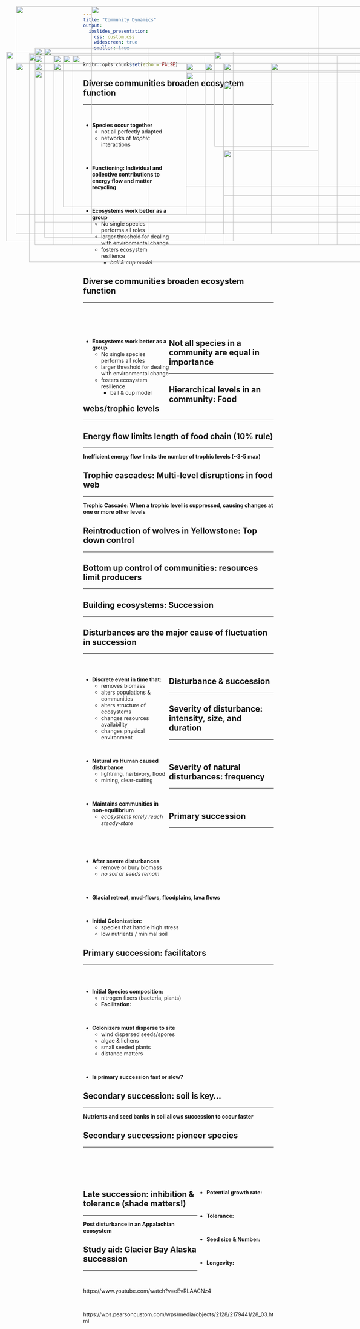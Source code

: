 ```yaml
---
title: "Community Dynamics"
output: 
  ioslides_presentation:
    css: custom.css
    widescreen: true
    smaller: true
---
```


```r
knitr::opts_chunk$set(echo = FALSE)
```

##

<IMG STYLE="position:absolute; TOP:50px; LEFT:50px; WIDTH:1000px; HEIGHT:550px" SRC="images/ecosystem.png">

## Diverse communities broaden ecosystem function
<hr>
<br/>

<div style="floatb left; width: 45%;">

* **Species occur together**
    + not all perfectly adapted
    + networks of *trophic* interactions
    
<br/>

* **Functioning: Individual and collective contributions to energy flow and matter recycling**

<br/>

* **Ecosystems work better as a group**
    + No single species performs all roles
    + larger threshold for dealing with environmental change
    + fosters ecosystem resilience
        + *ball & cup model*

 </div>   
        
<IMG STYLE="position:absolute; TOP:200px; LEFT:500px; WIDTH:550px; HEIGHT:400px" SRC="images/interaction.jpg"> 

## Diverse communities broaden ecosystem function
<hr>
<br/>
<br/>
<br/>

<div style="float: left; width: 45%;">

* **Ecosystems work better as a group**
    + No single species performs all roles
    + larger threshold for dealing with environmental change
    + fosters ecosystem resilience
        + ball & cup model
        
 </div>   
        
<IMG STYLE="position:absolute; TOP:225px; LEFT:500px; WIDTH:500px; HEIGHT:300px" SRC="images/ballcup2.png"> 

##

<IMG STYLE="position:absolute; TOP:50px; LEFT:250px; WIDTH:600px; HEIGHT:600px" SRC="images/ballcup3.png"> 

## Not all species in a community are equal in importance
<hr>

<IMG STYLE="position:absolute; TOP:160px; LEFT:125px; WIDTH:275px; HEIGHT:500px" SRC="images/species_eco.png">

<IMG STYLE="position:absolute; TOP:170px; LEFT:575px; WIDTH:250; HEIGHT:250px" SRC="images/bear.jpg">

<IMG STYLE="position:absolute; TOP:430px; LEFT:600px; WIDTH:250; HEIGHT:250px" SRC="images/seastar.jpg">

## Hierarchical levels in an community: Food webs/trophic levels
<hr>

<IMG STYLE="position:absolute; TOP:170px; LEFT:25px; WIDTH:600px; HEIGHT:500px" SRC="images/grazing_foodweb.png">

<IMG STYLE="position:absolute; TOP:200px; LEFT:725px; WIDTH:350px; HEIGHT:450px" SRC="images/energy_v_nutrients.jpg">

## Energy flow limits length of food chain (10% rule)
<hr>
**Inefficient energy flow limits the number of trophic levels (~3-5 max)**

<IMG STYLE="position:absolute; TOP:220px; LEFT:100px; WIDTH:900px; HEIGHT:400px" SRC="images/pyramid.jpg">

## Trophic cascades: Multi-level disruptions in food web
<hr>

**Trophic Cascade: When a trophic level is suppressed, causing changes at one or more other levels**

<IMG STYLE="position:absolute; TOP:180px; LEFT:150px; WIDTH:800px; HEIGHT:500px" SRC="images/otters.jpg">

## Reintroduction of wolves in Yellowstone: Top down control
<hr>

<IMG STYLE="position:absolute; TOP:180px; LEFT:100px; WIDTH:450px; HEIGHT:500px" SRC="images/yellowstone-wolves-species.jpg">

<IMG STYLE="position:absolute; TOP:250px; LEFT:600px; WIDTH:400; HEIGHT:300px" SRC="images/wolf.jpg">

## Bottom up control of communities: resources limit producers
<hr>

<IMG STYLE="position:absolute; TOP:160px; LEFT:100px; WIDTH:900px; HEIGHT:520px" SRC="images/bottomup.jpg">

## Building ecosystems: Succession
<hr>

<IMG STYLE="position:absolute; TOP:175px; LEFT:85px; WIDTH:900px; HEIGHT:550px" SRC="images/succession3.jpg">

## Disturbances are the major cause of fluctuation in succession
<hr>
<br/>

<div style="float: left; width: 45%;">

* **Discrete event in time that:**
    + removes biomass
    + alters populations & communities
    + alters structure of ecosystems 
    + changes resources availability
    + changes physical environment

<br/>

* **Natural vs Human caused disturbance**
    + lightning, herbivory, flood
    + mining, clear-cutting

<br/>

* **Maintains communities in non-equilibrium**
    + *ecosystems rarely reach steady-state*
</div>
  
<IMG STYLE="position:absolute; TOP:200px; LEFT:550px; WIDTH:500px; HEIGHT:400px" SRC="images/fire.jpg">

## Disturbance & succession
<hr>

<IMG STYLE="position:absolute; TOP:200px; LEFT:100px; WIDTH:900px; HEIGHT:450px" SRC="images/succession1c.jpg">

<!-- <IMG STYLE="position:absolute; TOP:200px; LEFT:100px; WIDTH:900px; HEIGHT:450px" SRC="images/disturbance5.png"> -->

## Severity of disturbance: intensity, size, and duration
<hr>
<br/>

<IMG STYLE="position:absolute; TOP:180px; LEFT:175px; WIDTH:800px; HEIGHT:400px" SRC="images/severity.png">

## Severity of natural disturbances: frequency
<hr>
<br/>

<IMG STYLE="position:absolute; TOP:180px; LEFT:200px; WIDTH:700px; HEIGHT:500px" SRC="images/disturbance_trend.png">

## Primary succession
<hr>
<br/>
<br/>
<br/>

* **After severe disturbances**
    + remove or bury biomass
    + *no soil or seeds remain*

<br/>

* **Glacial retreat, mud-flows, floodplains, lava flows**

<br/>

* **Initial Colonization:**
    + species that handle high stress
    + low nutrients / minimal soil
    
<IMG STYLE="position:absolute; TOP:200px; LEFT:600px; WIDTH:450px; HEIGHT:450px" SRC="images/volcano.jpg">

## Primary succession: facilitators
<hr>
<br/>
<br/>

* **Initial Species composition:**
    + nitrogen fixers (bacteria, plants)
    + **Facilitation:**
 
 <br/>
 
* **Colonizers must disperse to site**
    + wind dispersed seeds/spores
    + algae & lichens
    + small seeded plants
    + distance matters

 <br/>
 
* **Is primary succession fast or slow?**

<IMG STYLE="position:absolute; TOP:200px; LEFT:550px; WIDTH:450px; HEIGHT:450px" SRC="images/crust.jpg">

## Secondary succession: soil is key...
<hr>
**Nutrients and seed banks in soil allows succession to occur faster**
<IMG STYLE="position:absolute; TOP:180px; LEFT:150px; WIDTH:800px; HEIGHT:500px" SRC="images/succession2.jpg">

## Secondary succession: pioneer species
<hr>
<br/>
<br/>
<br/>
<br/>

<div style="float: right; width: 40%;">

* **Potential growth rate:**

<br/>

* **Tolerance:**

<br/>

* **Seed size & Number:**

<br/>

* **Longevity:**
</div>

<IMG STYLE="position:absolute; TOP:200px; LEFT:50px; WIDTH:550px; HEIGHT:450px" SRC="images/pioneer.jpg">

## Late succession: inhibition & tolerance (shade matters!)
<hr>
**Post disturbance in an Appalachian ecosystem**
<IMG STYLE="position:absolute; TOP:200px; LEFT:150px; WIDTH:800px; HEIGHT:400px" SRC="images/succession1.png">

<!-- ## Wildlife and succession -->
<!-- <hr> -->

<!-- <IMG STYLE="position:absolute; TOP:180px; LEFT:200px; WIDTH:700px; HEIGHT:500px" SRC="images/wildlife_succesion.jpg"> -->

<!-- ## The Boreal: forests shaped by fire -->
<!-- <hr> -->

<!-- <IMG STYLE="position:absolute; TOP:225px; LEFT:150px; WIDTH:800px; HEIGHT:400px" SRC="images/boreal1.jpg"> -->

<!-- ## Boreal forest succesion: Aspen - Spruce - Cedar -->
<!-- <hr> -->

<!-- <IMG STYLE="position:absolute; TOP:250px; LEFT:50px; WIDTH:700px; HEIGHT:300px" SRC="images/boreal3.jpg"> -->

<!-- <IMG STYLE="position:absolute; TOP:300px; LEFT:800px; WIDTH:200px; HEIGHT:200px" SRC="images/jackpine.jpg"> -->

<!-- ## Boreal forest: Secondary succesion -->
<!-- <hr> -->

<!-- <IMG STYLE="position:absolute; TOP:180; LEFT:200px; WIDTH:700px; HEIGHT:500px" SRC="images/boreal_wildlife.jpg"> -->

<!-- ## The future of boreal forests -->
<!-- <hr> -->

<!-- <IMG STYLE="position:absolute; TOP:200px; LEFT:50px; WIDTH:475px; HEIGHT:475px" SRC="images/boreal5.gif"> -->

<!-- <IMG STYLE="position:absolute; TOP:200px; LEFT:550px; WIDTH:450px; HEIGHT:450px" SRC="images/boreal4.gif"> -->

<!-- ## Disturbance regimes of Giant Sequoia forests -->
<!-- <hr> -->

<!-- <IMG STYLE="position:absolute; TOP:225px; LEFT:100px; WIDTH:450px; HEIGHT:400px" SRC="images/fire-sequoia.jpg"> -->

<!-- <IMG STYLE="position:absolute; TOP:180px; LEFT:674px; WIDTH:300px; HEIGHT:500px" SRC="images/fire-sequoia2.jpg"> -->

<!-- ## Fire regimes and humans -->
<!-- <hr> -->

<!-- <IMG STYLE="position:absolute; TOP:175px; LEFT:125px; WIDTH:850px; HEIGHT:500px" SRC="images/WUI.gif"> -->

## Study aid: Glacier Bay Alaska succession
<hr>
<br/>

https://www.youtube.com/watch?v=eEvRLAACNz4

<br/>

https://wps.pearsoncustom.com/wps/media/objects/2128/2179441/28_03.html

